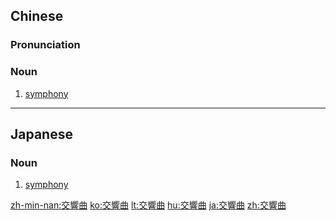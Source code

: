 {{also|交响曲}}
==Chinese==
{{zh-forms|s=交响曲|type=21}}

===Pronunciation===
{{zh-pron
|m=jiāoxiǎngqǔ
|c=gaau1 hoeng2 kuk1
|mn=kau-hiáng-khek/kau-hióng-khek
|cat=n
}}

===Noun===
{{zh-noun}}

# [[symphony]]

----

==Japanese==
{{ja-kanjitab|こう|きょう|きょく|yomi=on}}

===Noun===
{{ja-noun|こうきょうきょく}}

# {{lb|ja|music|sort=こうきょうきょく}} [[symphony]]

[[zh-min-nan:交響曲]]
[[ko:交響曲]]
[[lt:交響曲]]
[[hu:交響曲]]
[[ja:交響曲]]
[[zh:交響曲]]